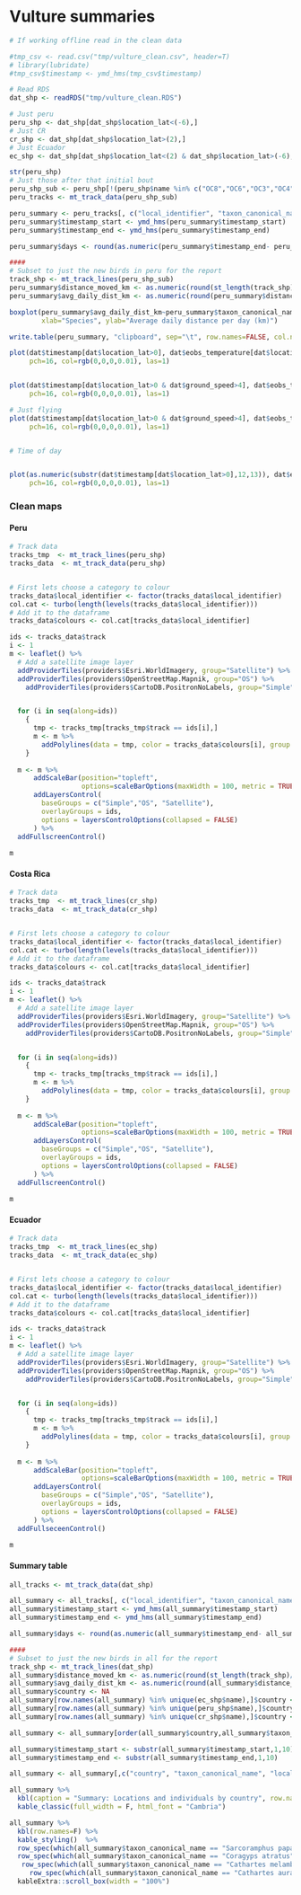 
# Vulture summaries

```r
# If working offline read in the clean data

#tmp_csv <- read.csv("tmp/vulture_clean.csv", header=T)
# library(lubridate)
#tmp_csv$timestamp <- ymd_hms(tmp_csv$timestamp)

# Read RDS
dat_shp <- readRDS("tmp/vulture_clean.RDS")

# Just peru
peru_shp <- dat_shp[dat_shp$location_lat<(-6),]
# Just CR
cr_shp <- dat_shp[dat_shp$location_lat>(2),]
# Just Ecuador
ec_shp <- dat_shp[dat_shp$location_lat<(2) & dat_shp$location_lat>(-6),]

str(peru_shp)
# Just those after that initial bout
peru_shp_sub <- peru_shp[!(peru_shp$name %in% c("OC8","OC6","OC3","OC4","OC5","OC7","OC9","OC2","OC1","OC10")),]
peru_tracks <- mt_track_data(peru_shp_sub)

peru_summary <- peru_tracks[, c("local_identifier", "taxon_canonical_name", "timestamp_start", "timestamp_end", "number_of_events")]
peru_summary$timestamp_start <- ymd_hms(peru_summary$timestamp_start)
peru_summary$timestamp_end <- ymd_hms(peru_summary$timestamp_end)

peru_summary$days <- round(as.numeric(peru_summary$timestamp_end- peru_summary$timestamp_start)/24,0)

####
# Subset to just the new birds in peru for the report
track_shp <- mt_track_lines(peru_shp_sub)
peru_summary$distance_moved_km <- as.numeric(round(st_length(track_shp)/1000,1))
peru_summary$avg_daily_dist_km <- as.numeric(round(peru_summary$distance_moved_km/ peru_summary$days,1))

boxplot(peru_summary$avg_daily_dist_km~peru_summary$taxon_canonical_name, las=1, 
        xlab="Species", ylab="Average daily distance per day (km)")

write.table(peru_summary, "clipboard", sep="\t", row.names=FALSE, col.names=T)

plot(dat$timestamp[dat$location_lat>0], dat$eobs_temperature[dat$location_lat>0],
     pch=16, col=rgb(0,0,0,0.01), las=1)


plot(dat$timestamp[dat$location_lat>0 & dat$ground_speed>4], dat$eobs_temperature[dat$location_lat>0 & dat$ground_speed>4],
     pch=16, col=rgb(0,0,0,0.01), las=1)

# Just flying
plot(dat$timestamp[dat$location_lat>0 & dat$ground_speed>4], dat$eobs_temperature[dat$location_lat>0 & dat$ground_speed>4],
     pch=16, col=rgb(0,0,0,0.01), las=1)


# Time of day


plot(as.numeric(substr(dat$timestamp[dat$location_lat>0],12,13)), dat$eobs_temperature[dat$location_lat>0],
     pch=16, col=rgb(0,0,0,0.01), las=1)


```

### Clean maps

#### Peru

```r

# Track data
tracks_tmp  <- mt_track_lines(peru_shp)
tracks_data  <- mt_track_data(peru_shp)


# First lets choose a category to colour
tracks_data$local_identifier <- factor(tracks_data$local_identifier)
col.cat <- turbo(length(levels(tracks_data$local_identifier)))
# Add it to the dataframe
tracks_data$colours <- col.cat[tracks_data$local_identifier]

ids <- tracks_data$track
i <- 1
m <- leaflet() %>%
  # Add a satellite image layer
  addProviderTiles(providers$Esri.WorldImagery, group="Satellite") %>%
  addProviderTiles(providers$OpenStreetMap.Mapnik, group="OS") %>%  
    addProviderTiles(providers$CartoDB.PositronNoLabels, group="Simple")


  for (i in seq(along=ids))
    {
      tmp <- tracks_tmp[tracks_tmp$track == ids[i],]
      m <- m %>%
        addPolylines(data = tmp, color = tracks_data$colours[i], group = ids[i], weight=0.5,opacity=0.5)  
    }
    
  m <- m %>%
      addScaleBar(position="topleft", 
                  options=scaleBarOptions(maxWidth = 100, metric = TRUE, imperial = FALSE, updateWhenIdle = TRUE)) %>%
      addLayersControl(
        baseGroups = c("Simple","OS", "Satellite"),
        overlayGroups = ids,
        options = layersControlOptions(collapsed = FALSE)
      ) %>%
  addFullscreenControl()
  
m 


```

#### Costa Rica

```r

# Track data
tracks_tmp  <- mt_track_lines(cr_shp)
tracks_data  <- mt_track_data(cr_shp)


# First lets choose a category to colour
tracks_data$local_identifier <- factor(tracks_data$local_identifier)
col.cat <- turbo(length(levels(tracks_data$local_identifier)))
# Add it to the dataframe
tracks_data$colours <- col.cat[tracks_data$local_identifier]

ids <- tracks_data$track
i <- 1
m <- leaflet() %>%
  # Add a satellite image layer
  addProviderTiles(providers$Esri.WorldImagery, group="Satellite") %>%
  addProviderTiles(providers$OpenStreetMap.Mapnik, group="OS") %>%  
    addProviderTiles(providers$CartoDB.PositronNoLabels, group="Simple")


  for (i in seq(along=ids))
    {
      tmp <- tracks_tmp[tracks_tmp$track == ids[i],]
      m <- m %>%
        addPolylines(data = tmp, color = tracks_data$colours[i], group = ids[i], weight=0.5,opacity=0.5)  
    }
    
  m <- m %>%
      addScaleBar(position="topleft", 
                  options=scaleBarOptions(maxWidth = 100, metric = TRUE, imperial = FALSE, updateWhenIdle = TRUE)) %>%
      addLayersControl(
        baseGroups = c("Simple","OS", "Satellite"),
        overlayGroups = ids,
        options = layersControlOptions(collapsed = FALSE)
      ) %>%
  addFullscreenControl()
  
m 

```

#### Ecuador

```r

# Track data
tracks_tmp  <- mt_track_lines(ec_shp)
tracks_data  <- mt_track_data(ec_shp)


# First lets choose a category to colour
tracks_data$local_identifier <- factor(tracks_data$local_identifier)
col.cat <- turbo(length(levels(tracks_data$local_identifier)))
# Add it to the dataframe
tracks_data$colours <- col.cat[tracks_data$local_identifier]

ids <- tracks_data$track
i <- 1
m <- leaflet() %>%
  # Add a satellite image layer
  addProviderTiles(providers$Esri.WorldImagery, group="Satellite") %>%
  addProviderTiles(providers$OpenStreetMap.Mapnik, group="OS") %>%  
    addProviderTiles(providers$CartoDB.PositronNoLabels, group="Simple")


  for (i in seq(along=ids))
    {
      tmp <- tracks_tmp[tracks_tmp$track == ids[i],]
      m <- m %>%
        addPolylines(data = tmp, color = tracks_data$colours[i], group = ids[i], weight=0.5,opacity=0.5)  
    }
    
  m <- m %>%
      addScaleBar(position="topleft", 
                  options=scaleBarOptions(maxWidth = 100, metric = TRUE, imperial = FALSE, updateWhenIdle = TRUE)) %>%
      addLayersControl(
        baseGroups = c("Simple","OS", "Satellite"),
        overlayGroups = ids,
        options = layersControlOptions(collapsed = FALSE)
      ) %>%
  addFullseceenControl()
  
m 

```

#### Summary table

```r
all_tracks <- mt_track_data(dat_shp)

all_summary <- all_tracks[, c("local_identifier", "taxon_canonical_name", "timestamp_start", "timestamp_end", "number_of_events")]
all_summary$timestamp_start <- ymd_hms(all_summary$timestamp_start)
all_summary$timestamp_end <- ymd_hms(all_summary$timestamp_end)

all_summary$days <- round(as.numeric(all_summary$timestamp_end- all_summary$timestamp_start)/24,0)

####
# Subset to just the new birds in all for the report
track_shp <- mt_track_lines(dat_shp)
all_summary$distance_moved_km <- as.numeric(round(st_length(track_shp)/1000,1))
all_summary$avg_daily_dist_km <- as.numeric(round(all_summary$distance_moved_km/ all_summary$days,1))
all_summary$country <- NA
all_summary[row.names(all_summary) %in% unique(ec_shp$name),]$country <- "Ecuador"
all_summary[row.names(all_summary) %in% unique(peru_shp$name),]$country <- "Peru"
all_summary[row.names(all_summary) %in% unique(cr_shp$name),]$country <- "Costa Rica"

all_summary <- all_summary[order(all_summary$country,all_summary$taxon_canonical_name,  all_summary$days, decreasing = T),]

all_summary$timestamp_start <- substr(all_summary$timestamp_start,1,10)
all_summary$timestamp_end <- substr(all_summary$timestamp_end,1,10)

all_summary <- all_summary[,c("country", "taxon_canonical_name", "local_identifier", "days", "timestamp_start",	"timestamp_end",	"number_of_events", "distance_moved_km",	"avg_daily_dist_km")]
```

```r
all_summary %>%
  kbl(caption = "Summary: Locations and individuals by country", row.names=F) %>%
  kable_classic(full_width = F, html_font = "Cambria")

all_summary %>%
  kbl(row.names=F) %>%
  kable_styling()  %>%
  row_spec(which(all_summary$taxon_canonical_name == "Sarcoramphus papa"), background = "#c994c7bb")%>%
  row_spec(which(all_summary$taxon_canonical_name == "Coragyps atratus"), background = "#bdbdbd")  %>%
   row_spec(which(all_summary$taxon_canonical_name == "Cathartes melambrotus"), background = "#ffeda0")  %>%
     row_spec(which(all_summary$taxon_canonical_name == "Cathartes aura"), background = "#fc9272")  %>%
  kableExtra::scroll_box(width = "100%") 

```


